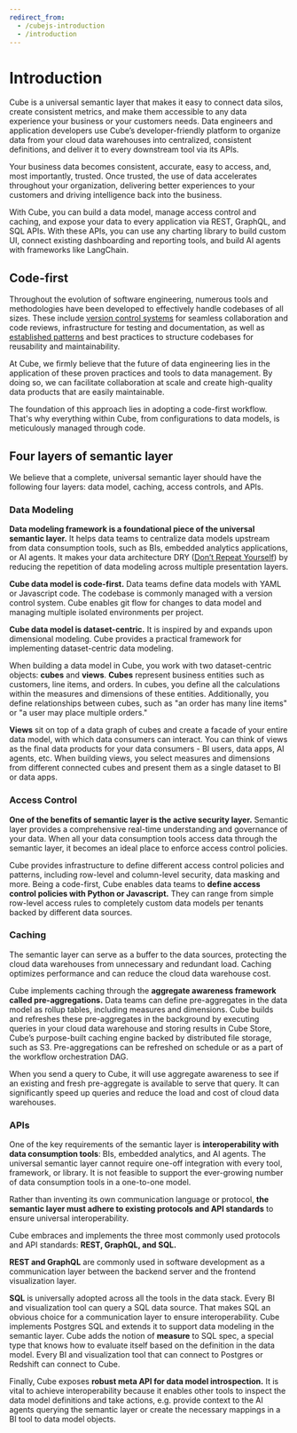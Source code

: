 ```yaml
---
redirect_from:
  - /cubejs-introduction
  - /introduction
---
```


# Introduction

Cube is a universal semantic layer that makes it easy to connect data silos, create consistent metrics, and make them accessible
to any data experience your business or your customers needs. Data engineers and application developers use Cube’s developer-friendly platform to organize data from your cloud data warehouses into centralized,
consistent definitions, and deliver it to every downstream tool via its APIs.

Your business data becomes consistent, accurate, easy to access, and, most importantly, trusted.
Once trusted, the use of data accelerates throughout your organization, delivering better experiences
to your customers and driving intelligence back into the business.

<Diagram src="https://ucarecdn.com/8d945f29-e9eb-4e7f-9e9e-29ae7074e195/" />

With Cube, you can build a data model, manage access control and caching, and expose your data to every application
via REST, GraphQL, and SQL APIs. With these APIs, you can use any charting library to build custom UI,
connect existing dashboarding and reporting tools, and build AI agents with frameworks like LangChain.


## Code-first

Throughout the evolution of software engineering, numerous tools and methodologies have been developed to effectively handle codebases of all sizes.
These include [version control systems](https://git-scm.com/) for seamless collaboration and code reviews,
infrastructure for testing and documentation, as well as [established patterns](https://en.wikipedia.org/wiki/Design_Patterns) and
best practices to structure codebases for reusability and maintainability.

At Cube, we firmly believe that the future of data engineering lies in the application of these proven practices and tools to data management.
By doing so, we can facilitate collaboration at scale and create high-quality data products that are easily maintainable.

The foundation of this approach lies in adopting a code-first workflow.
That's why everything within Cube, from configurations to data models, is meticulously managed through code.


## Four layers of semantic layer

We believe that a complete, universal semantic layer should have the following four layers: data model, caching, access controls, and APIs.

### Data Modeling

**Data modeling framework is a foundational piece of the universal semantic layer.** It helps data teams to centralize data models upstream from
data consumption tools, such as BIs, embedded analytics applications, or AI agents. It makes your data architecture DRY
([Don’t Repeat Yourself](https://en.wikipedia.org/wiki/Don%27t_repeat_yourself)) by reducing the repetition of data modeling across multiple presentation layers.

**Cube data model is code-first.** Data teams define data models with YAML or Javascript code.
The codebase is commonly managed with a version control system. Cube enables git flow for
changes to data model and managing multiple isolated environments per project.

**Cube data model is dataset-centric.** It is inspired by and expands upon dimensional modeling.
Cube provides a practical framework for implementing dataset-centric data modeling.

When building a data model in Cube, you work with two dataset-centric objects: **cubes** and **views**.
**Cubes** represent business entities such as customers, line items, and orders. In cubes,
you define all the calculations within the measures and dimensions of these entities.
Additionally, you define relationships between cubes, such as "an order has many line items" or "a user may place multiple orders."

**Views** sit on top of a data graph of cubes and create a facade of your entire data model,
with which data consumers can interact. You can think of views as the final data products for your
data consumers - BI users, data apps, AI agents, etc. When building views, you select measures and dimensions
from different connected cubes and present them as a single dataset to BI or data apps.

### Access Control

**One of the benefits of semantic layer is the active security layer.**
Semantic layer provides a comprehensive real-time understanding and governance of your data.
When all your data consumption tools access data through the semantic layer, it becomes an ideal place to enforce  access control policies.

Cube provides infrastructure to define different access control policies and patterns,
including row-level and column-level security, data masking and more. Being a code-first,
Cube enables data teams to **define access control policies with Python or Javascript.**
They can range from simple row-level access rules to completely custom data models per tenants backed by different data sources.

### Caching

The semantic layer can serve as a buffer to the data sources, protecting the cloud data warehouses from unnecessary and redundant load.
Caching optimizes performance and can reduce the cloud data warehouse cost.

Cube implements caching through the **aggregate awareness framework called pre-aggregations.**
Data teams can define pre-aggregates in the data model as rollup tables, including measures and dimensions.
Cube builds and refreshes these pre-aggregates in the background by executing queries in your cloud data warehouse
and storing results in Cube Store, Cube’s purpose-built caching engine backed by distributed file storage, such as S3.
Pre-aggregations can be refreshed on schedule or as a part of the workflow orchestration DAG.

When you send a query to Cube, it will use aggregate awareness to see if an existing and fresh pre-aggregate is
available to serve that query. It can significantly speed up queries and reduce the load and cost of cloud data warehouses.

### APIs

One of the key requirements of the semantic layer is **interoperability with data consumption tools**: BIs, embedded analytics, and AI agents.
The universal semantic layer cannot require one-off integration with every tool, framework, or library.
It is not feasible to support the ever-growing number of data consumption tools in a one-to-one model.

Rather than inventing its own communication language or protocol, **the semantic layer must adhere to existing protocols and
API standards** to ensure universal interoperability.

Cube embraces and implements the three most commonly used protocols and API standards: **REST, GraphQL, and SQL.**

**REST and GraphQL** are commonly used in software development as a communication layer between the backend server and the frontend visualization layer.

**SQL** is universally adopted across all the tools in the data stack. Every BI and visualization tool can query a SQL data source.
That makes SQL an obvious choice for a communication layer to ensure interoperability. Cube implements Postgres SQL and extends
it to support data modeling in the semantic layer. Cube adds the notion of **measure** to SQL spec, a special type that knows how to
evaluate itself based on the definition in the data model. Every BI and visualization tool that can connect to Postgres or Redshift can connect to Cube.

Finally, Cube exposes **robust meta API for data model introspection.** It is vital to achieve interoperability because
it enables other tools to inspect the data model definitions and take actions, e.g. provide context to the AI agents querying the semantic
layer or create the necessary mappings in a BI tool to data model objects.
